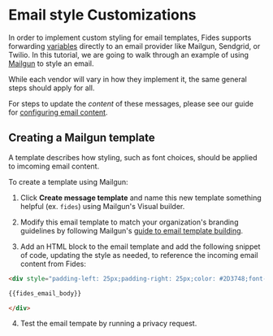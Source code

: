 

# Email style Customizations
In order to implement custom styling for email templates, Fides supports forwarding [variables](/user-guides/privacy-requests/configure-email/email-content) directly to an email provider like Mailgun, Sendgrid, or Twilio. In this tutorial, we are going to walk through an example of using [Mailgun](/dev-docs/configuration/messaging/mailgun-email) to style an email. 


While each vendor will vary in how they implement it, the same general steps should apply for all.

<Callout emoji="" type="info">For steps to update the _content_ of these messages, please see our guide for [configuring email content](/user-guides/privacy-requests/configure-email/email-content).</Callout>

## Creating a Mailgun template
A template describes how styling, such as font choices, should be applied to imcoming email content. 

To create a template using Mailgun: 

1. Click **Create message template** and name this new template something helpful (ex. `fides`) using Mailgun's Visual builder.

<Screenshot img="/docs/assets/img/privacy-requests/mailgun-fides-template.png" description="Configure the fides template in Mailgun" mw="800"/>

2. Modify this email template to match your organization's branding guidelines by following Mailgun's [guide to email template building](https://www.mailgun.com/blog/product/mailgun-template-builder/).

3. Add an HTML block to the email template and add the following snippet of code, updating the style as needed, to reference the incoming email content from Fides:

```html copy showLineNumbers
<div style="padding-left: 25px;padding-right: 25px;color: #2D3748;font-family: Arial,sans-serif;font-size: 14px;">  

{{fides_email_body}}

</div>
```

<Screenshot img="/docs/assets/img/privacy-requests/mailgun-fides-template-html-block.png" description="Configure the fides template in Mailgun" mw="800"/>

4. Test the email tempate by running a privacy request.

<Screenshot img="/docs/assets/img/privacy-requests/mailgun-fides-template-emailed.png" description="Test your privacy request with Fides" mw="800"/>



